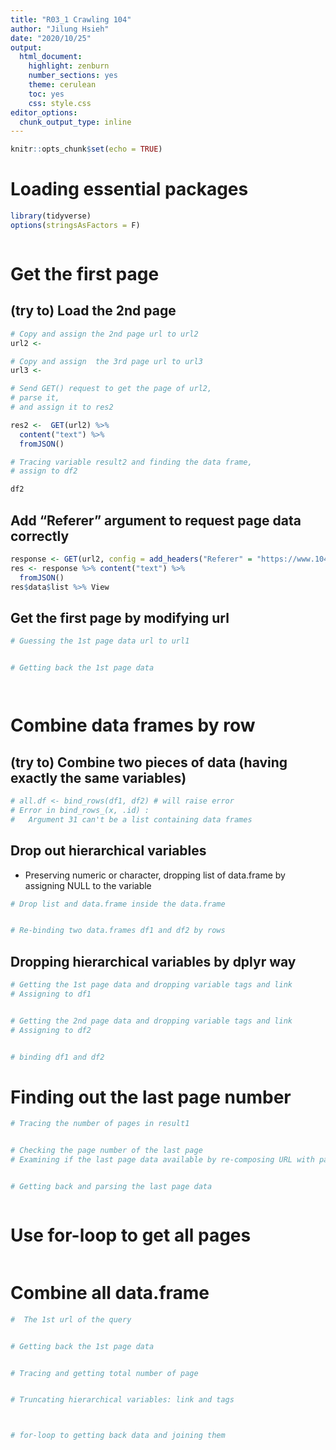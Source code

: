```yaml
---
title: "R03_1 Crawling 104"
author: "Jilung Hsieh"
date: "2020/10/25"
output:
  html_document:
    highlight: zenburn
    number_sections: yes
    theme: cerulean
    toc: yes
    css: style.css
editor_options:
  chunk_output_type: inline
---
```


```r
knitr::opts_chunk$set(echo = TRUE)
```


# Loading essential packages
```r
library(tidyverse)
options(stringsAsFactors = F)



```



# Get the first page

## (try to) Load the 2nd page

```r
# Copy and assign the 2nd page url to url2
url2 <- 

# Copy and assign  the 3rd page url to url3
url3 <- 

# Send GET() request to get the page of url2, 
# parse it, 
# and assign it to res2

res2 <-  GET(url2) %>% 
  content("text") %>% 
  fromJSON()

# Tracing variable result2 and finding the data frame, 
# assign to df2

df2 

```



## Add "Referer" argument to request page data correctly

```r
response <- GET(url2, config = add_headers("Referer" = "https://www.104.com.tw/"))
res <- response %>% content("text") %>%
  fromJSON()
res$data$list %>% View
```



## Get the first page by modifying url

```r
# Guessing the 1st page data url to url1


# Getting back the 1st page data




```


# Combine data frames by row

## (try to) Combine two pieces of data (having exactly the same variables)

```r
# all.df <- bind_rows(df1, df2) # will raise error
# Error in bind_rows_(x, .id) : 
#   Argument 31 can't be a list containing data frames
```

## Drop out hierarchical variables
- Preserving numeric or character, dropping list of data.frame by assigning NULL to the variable

```r
# Drop list and data.frame inside the data.frame


# Re-binding two data.frames df1 and df2 by rows


```

## Dropping hierarchical variables by dplyr way
```r

# Getting the 1st page data and dropping variable tags and link
# Assigning to df1


# Getting the 2nd page data and dropping variable tags and link
# Assigning to df2


# binding df1 and df2


```


# Finding out the last page number
```r
# Tracing the number of pages in result1


# Checking the page number of the last page
# Examining if the last page data available by re-composing URL with paste0()


# Getting back and parsing the last page data



```

# Use for-loop to get all pages
```r





```

# Combine all data.frame
```r

#  The 1st url of the query


# Getting back the 1st page data


# Tracing and getting total number of page


# Truncating hierarchical variables: link and tags



# for-loop to getting back data and joining them



```







